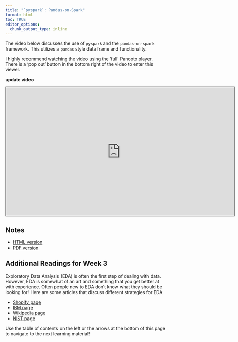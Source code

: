 ```yaml
---
title: "`pyspark`: Pandas-on-Spark"
format: html
toc: TRUE
editor_options: 
  chunk_output_type: inline
---
```


The video below discusses the use of `pyspark` and the `pandas-on-spark` framework. This utilizes a `pandas` style data frame and functionality.

I highly recommend watching the video using the 'full' Panopto player. There is a 'pop out' button in the bottom right of the video to enter this viewer.

**update video**
```{=html}
<iframe src="https://ncsu.hosted.panopto.com/Panopto/Pages/Embed.aspx?id=ae82211f-546d-4e2d-9c91-b0fe018434ea&autoplay=false&offerviewer=true&showtitle=true&showbrand=true&captions=false&interactivity=all" height="405" width="720" style="border: 1px solid #464646;" allowfullscreen allow="autoplay" aria-label="Panopto Embedded Video Player" aria-description="13-EDA" ></iframe>
```

## Notes

- <a href = "11-pyspark_pandas_on_Spark.html" target = "_blank">HTML version</a>
- <a href = "PDFs/11-pyspark_pandas_on_Spark.pdf" target = "_blank">PDF version</a>


## Additional Readings for Week 3

Exploratory Data Analysis (EDA) is often the first step of dealing with data.  However, EDA is somewhat of an art and something that you get better at with experience.  Often people new to EDA don't know what they should be looking for!  Here are some articles that discuss different strategies for EDA.

- <a href = "https://shopify.engineering/conducting-exploratory-data-analysis" target = "_blank">Shopify page</a>
- <a href = "https://www.ibm.com/cloud/learn/exploratory-data-analysis" target = "_blank">IBM page</a>
- <a href = "https://en.wikipedia.org/wiki/Exploratory_data_analysis" target = "_blank">Wikipedia page</a>
- <a href = "https://www.itl.nist.gov/div898/handbook/eda/section1/eda11.htm" target = "_blank">NIST page</a>

Use the table of contents on the left or the arrows at the bottom of this page to navigate to the next learning material!